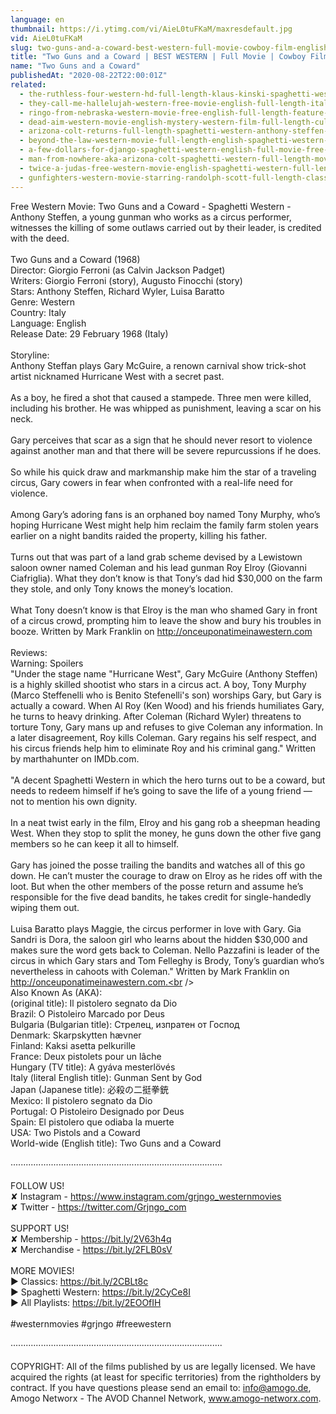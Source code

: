 ```yaml
---
language: en
thumbnail: https://i.ytimg.com/vi/AieL0tuFKaM/maxresdefault.jpg
vid: AieL0tuFKaM
slug: two-guns-and-a-coward-best-western-full-movie-cowboy-film-english-wild-west
title: "Two Guns and a Coward | BEST WESTERN | Full Movie | Cowboy Film | English | Wild West"
name: "Two Guns and a Coward"
publishedAt: "2020-08-22T22:00:01Z"
related:
  - the-ruthless-four-western-hd-full-length-klaus-kinski-spaghetti-western-full-movie
  - they-call-me-hallelujah-western-free-movie-english-full-length-italian-western-feature-film
  - ringo-from-nebraska-western-movie-free-english-full-length-feature-film-spaghetti-western
  - dead-aim-western-movie-english-mystery-western-film-full-length-cult-movie-thriller
  - arizona-colt-returns-full-length-spaghetti-western-anthony-steffen-cowboy-film-1970
  - beyond-the-law-western-movie-full-length-english-spaghetti-western-full-free-youtube-movies
  - a-few-dollars-for-django-spaghetti-western-english-full-movie-free-full-youtube-movies
  - man-from-nowhere-aka-arizona-colt-spaghetti-western-full-length-movie-english-hd-free-films
  - twice-a-judas-free-western-movie-english-spaghetti-western-full-length
  - gunfighters-western-movie-starring-randolph-scott-full-length-classic-feature-film-english
---
```


Free Western Movie: Two Guns and a Coward - Spaghetti Western - Anthony Steffen, a young gunman who works as a circus performer, witnesses the killing of some outlaws carried out by their leader, is credited with the deed.<br />
<br />
Two Guns and a Coward (1968)<br />
Director: Giorgio Ferroni (as Calvin Jackson Padget)<br />
Writers: Giorgio Ferroni (story), Augusto Finocchi (story)<br />
Stars: Anthony Steffen, Richard Wyler, Luisa Baratto <br />
Genre: Western <br />
Country: Italy<br />
Language: English<br />
Release Date: 29 February 1968 (Italy)<br />
 <br />
Storyline:<br />
Anthony Steffan plays Gary McGuire, a renown carnival show trick-shot artist nicknamed Hurricane West with a secret past.<br />
<br />
As a boy, he fired a shot that caused a stampede. Three men were killed, including his brother. He was whipped as punishment, leaving a scar on his neck.<br />
<br />
Gary perceives that scar as a sign that he should never resort to violence against another man and that there will be severe repurcussions if he does.<br />
<br />
So while his quick draw and markmanship make him the star of a traveling circus, Gary cowers in fear when confronted with a real-life need for violence.<br />
<br />
Among Gary’s adoring fans is an orphaned boy named Tony Murphy, who’s hoping Hurricane West might help him reclaim the family farm stolen years earlier on a night bandits raided the property, killing his father.<br />
<br />
Turns out that was part of a land grab scheme devised by a Lewistown saloon owner named Coleman and his lead gunman Roy Elroy (Giovanni Ciafriglia). What they don’t know is that Tony’s dad hid $30,000 on the farm they stole, and only Tony knows the money’s location.<br />
<br />
What Tony doesn’t know is that Elroy is the man who shamed Gary in front of a circus crowd, prompting him to leave the show and bury his troubles in booze. Written by Mark Franklin on http://onceuponatimeinawestern.com<br />
<br />
Reviews:<br />
Warning: Spoilers<br />
"Under the stage name "Hurricane West", Gary McGuire (Anthony Steffen) is a highly skilled shootist who stars in a circus act. A boy, Tony Murphy (Marco Steffenelli who is Benito Stefenelli's son) worships Gary, but Gary is actually a coward. When Al Roy (Ken Wood) and his friends humiliates Gary, he turns to heavy drinking. After Coleman (Richard Wyler) threatens to torture Tony, Gary mans up and refuses to give Coleman any information. In a later disagreement, Roy kills Coleman. Gary regains his self respect, and his circus friends help him to eliminate Roy and his criminal gang." Written by marthahunter on IMDb.com.<br />
<br />
"A decent Spaghetti Western in which the hero turns out to be a coward, but needs to redeem himself if he’s going to save the life of a young friend — not to mention his own dignity.<br />
<br />
In a neat twist early in the film, Elroy and his gang rob a sheepman heading West. When they stop to split the money, he guns down the other five gang members so he can keep it all to himself.<br />
<br />
Gary has joined the posse trailing the bandits and watches all of this go down. He can’t muster the courage to draw on Elroy as he rides off with the loot. But when the other members of the posse return and assume he’s responsible for the five dead bandits, he takes credit for single-handedly wiping them out.<br />
<br />
Luisa Baratto plays Maggie, the circus performer in love with Gary. Gia Sandri is Dora, the saloon girl who learns about the hidden $30,000 and makes sure the word gets back to Coleman. Nello Pazzafini is leader of the circus in which Gary stars and Tom Felleghy is Brody, Tony’s guardian who’s nevertheless in cahoots with Coleman." Written by Mark Franklin on http://onceuponatimeinawestern.com.<br />
<br />
Also Known As (AKA):<br />
(original title): Il pistolero segnato da Dio<br />
Brazil: O Pistoleiro Marcado por Deus<br />
Bulgaria (Bulgarian title): Стрелец, изпратен от Господ<br />
Denmark: Skarpskytten hævner<br />
Finland: Kaksi asetta pelkurille<br />
France: Deux pistolets pour un lâche<br />
Hungary (TV title): A gyáva mesterlövés<br />
Italy (literal English title): Gunman Sent by God<br />
Japan (Japanese title): 必殺の二挺拳銃<br />
Mexico: Il pistolero segnato da Dio<br />
Portugal: O Pistoleiro Designado por Deus<br />
Spain: El pistolero que odiaba la muerte<br />
USA: Two Pistols and a Coward<br />
World-wide (English title): Two Guns and a Coward<br />
<br />
····················································································<br />
<br />
FOLLOW US!<br />
✘ Instagram - https://www.instagram.com/grjngo_westernmovies<br />
✘ Twitter - https://twitter.com/Grjngo_com<br />
<br />
SUPPORT US!<br />
✘ Membership - https://bit.ly/2V63h4q<br />
✘ Merchandise - https://bit.ly/2FLB0sV<br />
<br />
MORE MOVIES! <br />
► Classics: https://bit.ly/2CBLt8c <br />
► Spaghetti Western: https://bit.ly/2CyCe8I <br />
► All Playlists: https://bit.ly/2EOOfIH <br />
<br />
#westernmovies #grjngo #freewestern<br />
<br />
····················································································<br />
<br />
COPYRIGHT: All of the films published by us are legally licensed. We have acquired the rights (at least for specific territories) from the rightholders by contract. If you have questions please send an email to: info@amogo.de, Amogo Networx - The AVOD Channel Network, www.amogo-networx.com.